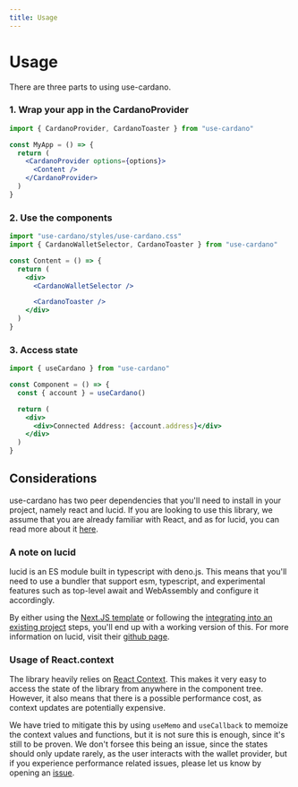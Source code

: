 ```yaml
---
title: Usage
---
```


# Usage

There are three parts to using use-cardano.

### 1. Wrap your app in the CardanoProvider

```jsx copy
import { CardanoProvider, CardanoToaster } from "use-cardano"

const MyApp = () => {
  return (
    <CardanoProvider options={options}>
      <Content />
    </CardanoProvider>
  )
}
```

### 2. Use the components

```jsx copy
import "use-cardano/styles/use-cardano.css"
import { CardanoWalletSelector, CardanoToaster } from "use-cardano"

const Content = () => {
  return (
    <div>
      <CardanoWalletSelector />

      <CardanoToaster />
    </div>
  )
}
```

### 3. Access state

```jsx copy
import { useCardano } from "use-cardano"

const Component = () => {
  const { account } = useCardano()

  return (
    <div>
      <div>Connected Address: {account.address}</div>
    </div>
  )
}
```

## Considerations

use-cardano has two peer dependencies that you'll need to install in your project, namely react and lucid. If you are looking to use this library, we assume that you are already familiar with React, and as for lucid, you can read more about it [here](/lucid).

### A note on lucid

lucid is an ES module built in typescript with deno.js. This means that you'll need to use a bundler that support esm, typescript, and experimental features such as top-level await and WebAssembly and configure it accordingly.

By either using the [Next.JS template](installation/#nextjs-template) or following the [integrating into an existing project](installation/#integrating-into-an-existing-project) steps, you'll end up with a working version of this. For more information on lucid, visit their [github page](https://www.github.com/spacebudz/lucid).

### Usage of React.context

The library heavily relies on [React Context](https://reactjs.org/docs/context.html). This makes it very easy to access the state of the library from anywhere in the component tree. However, it also means that there is a possible performance cost, as context updates are potentially expensive.

We have tried to mitigate this by using `useMemo` and `useCallback` to memoize the context values and functions, but it is not sure this is enough, since it's still to be proven. We don't forsee this being an issue, since the states should only update rarely, as the user interacts with the wallet provider, but if you experience performance related issues, please let us know by opening an [issue](https://www.github.com/use-cardano/use-cardano/issues/new).

